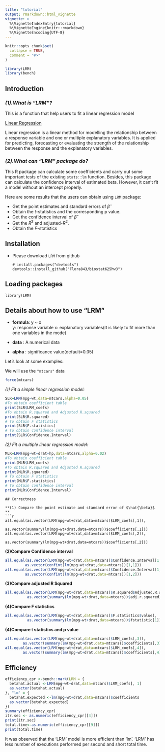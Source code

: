 ```yaml
---
title: "tutorial"
output: rmarkdown::html_vignette
vignette: >
  %\VignetteIndexEntry{tutorial}
  %\VignetteEngine{knitr::rmarkdown}
  %\VignetteEncoding{UTF-8}
---
```


```r
knitr::opts_chunk$set(
  collapse = TRUE,
  comment = "#>"
)
```

```r
library(LRM)
library(bench)
```

## Introduction

### *(1).What is "LRM"?*

This is a function that help users to fit a linear regression model

[Linear Regression](https://www.ibm.com/topics/linear-regression) 

Linear regression is a linear method for modelling the relationship between a response variable and one or multiple explanatory variables. It is applied for predicting, forecasting or evaluating the strength of the relationship between the response and the explanatory variables.

### *(2).What can "LRM" package do?*

This R package can calculate some coefficients and carry out some important tests of the existing `stats::lm` function. Besides, this package can calculate the confidence interval of estimated beta. However, it can't fit a model without an intercept properly. 

Here are some results that the users can obtain using `LRM` package:

* Get the point estimates and standard errors of $\hat{\beta}$
* Obtain the $t$-statistics and the corresponding p value.
* Get the confidence interval of $\hat{\beta}$
* Get the $R^2$ and adjusted-$R^2$.
* Obtain the $F$-statistics

## Installation

* Please download `LRM` from github

  ```
  # install.packages("devtools")
  devtools::install_github("Flora843/biostat625hw3")
  ```
  
## Loading packages

```
library(LRM)
```

## Details about how to use "LRM"
  
* **formula**: y ~ x  
y: response variable
x: explanatory variables(It is likely to fit more than one variables in the mode)

* **data** : A numerical data 

* **alpha** : significance value(default=0.05)

Let's look at some examples:

We will use the `"mtcars"` data
```r
force(mtcars)
```

*(1) Fit a simple linear regression model:*
```r
SLR=LRM(mpg~wt,data=mtcars,alpha=0.05)
#To obtain coefficient table 
print(SLR$LRM_coefs)
#To obtain R.squared and Adjusted R.squared
print(SLR$R.squared)
# To obtain F statistics 
print(SLR$F.statistics)
# To obtain confidence interval
print(SLR$Confidence.Interval)
```

*(2) Fit a multiple linear regression model:*
```r
MLR=LRM(mpg~wt+drat+hp,data=mtcars,alpha=0.02)
#To obtain coefficient table 
print(MLR$LRM_coefs)
#To obtain R.squared and Adjusted R.squared
print(MLR$R.squared)
# To obtain F statistics 
print(MLR$F.statistics)
# To obtain confidence interval
print(MLR$Confidence.Interval)
```
```
## Correctness

**(1) Compare the point estimate and standard error of $\hat{\beta}$ **
```r
all.equal(as.vector(LRM(mpg~wt+drat,data=mtcars)$LRM_coefs[,1]),
         as.vector(summary(lm(mpg~wt+drat,data=mtcars))$coefficients[,1]))
all.equal(as.vector(LRM(mpg~wt+drat,data=mtcars)$LRM_coefs[,2]),
         as.vector(summary(lm(mpg~wt+drat,data=mtcars))$coefficients[,2]))
```

**(2)Compare Confidence interval**
```r
all.equal(as.vector(LRM(mpg~wt+drat,data=mtcars)$Confidence.Interval[1,1]),
         as.vector(confint(lm(mpg~wt+drat,data=mtcars))[1,1]))
all.equal(as.vector(LRM(mpg~wt+drat,data=mtcars)$Confidence.Interval[1,2]),
         as.vector(confint(lm(mpg~wt+drat,data=mtcars))[1,2]))
```

**(3)Compare adjusted R Squared **
```r
all.equal(as.vector(LRM(mpg~wt+drat,data=mtcars)$R.squared$Adjusted.R.squared),
          as.vector(summary(lm(mpg~wt+drat,data=mtcars))$adj.r.squared))
```

**(4)Compare F statistics **

```r
all.equal(as.vector(LRM(mpg~wt+drat,data=mtcars)$F.statistics$value),
          as.vector(summary(lm(mpg~wt+drat,data=mtcars))$fstatistic[1]))

```

**(4)Compare t statistics and p value **

```r
all.equal(as.vector(LRM(mpg~wt+drat,data=mtcars)$LRM_coefs[,3]),
        as.vector(summary(lm(mpg~wt+drat,data=mtcars))$coefficients[,3]))
all.equal(as.vector(LRM(mpg~wt+drat,data=mtcars)$LRM_coefs[,4]),
        as.vector(summary(lm(mpg~wt+drat,data=mtcars))$coefficients[,4]))
```

## Efficiency
```r
efficiency_cpr <-bench::mark(LRM = {
  betahat.actual <-LRM(mpg~wt+drat,data=mtcars)$LRM_coefs[, 1]
  as.vector(betahat.actual)
}, "lm" = {
  betahat.expected <-lm(mpg~wt+drat,data=mtcars)$coefficients
  as.vector(betahat.expected)
})  
summary(efficiency_cpr)
itr.sec <- as.numeric(efficiency_cpr[[4]])
print(itr.sec)
total.time<-as.numeric(efficiency_cpr[[9]])
print(total.time)
```
It was observed that the 'LRM' model is more efficient than 'lm'. 'LRM' has less number of executions performed per second and short total time.

